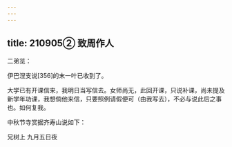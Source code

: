 ```yaml
---
---
---
```

title: 210905② 致周作人
---




二弟览：

伊巴涅支说[356]的末一叶已收到了。

大学已有开课信来，我明日当写信去。女师尚无，此回开课，只说补课，尚未提及新学年功课，我想倘他来信，只要照例请假便可（由我写去），不必与说此后之事也。如何复我。

中秋节寺赏据齐寿山说如下：



兄树上 九月五日夜